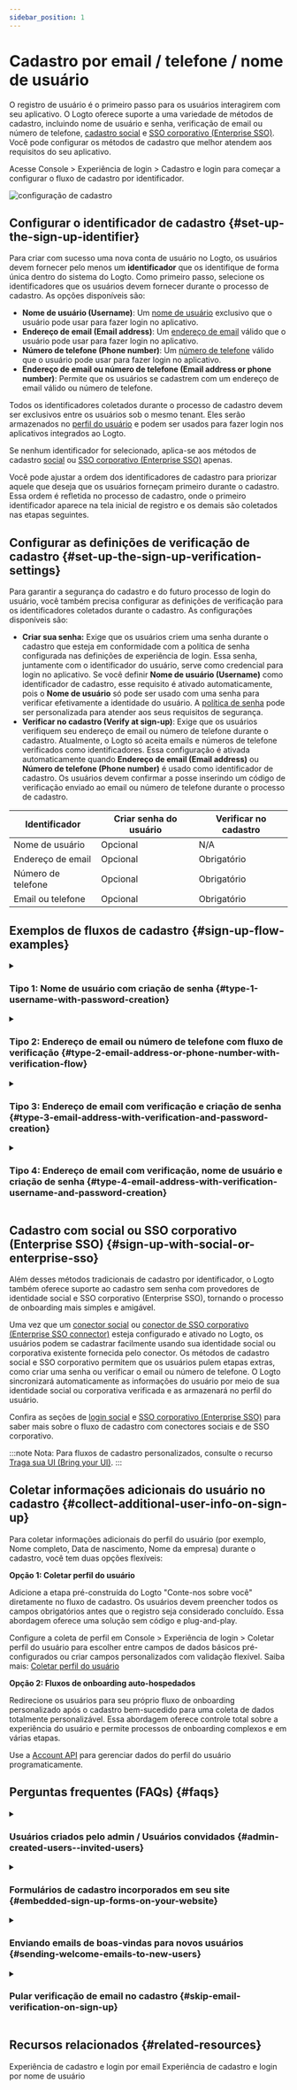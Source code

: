```yaml
---
sidebar_position: 1
---
```


# Cadastro por email / telefone / nome de usuário

O registro de usuário é o primeiro passo para os usuários interagirem com seu aplicativo. O Logto oferece suporte a uma variedade de métodos de cadastro, incluindo nome de usuário e senha, verificação de email ou número de telefone, [cadastro social](/end-user-flows/sign-up-and-sign-in/social-sign-in) e [SSO corporativo (Enterprise SSO)](/end-user-flows/enterprise-sso). Você pode configurar os métodos de cadastro que melhor atendem aos requisitos do seu aplicativo.

Acesse <CloudLink to="/sign-in-experience/sign-up-and-sign-in">Console > Experiência de login > Cadastro e login</CloudLink> para começar a configurar o fluxo de cadastro por identificador.

<img src="/img/assets/sign-in-experience-sign-up.png" alt="configuração de cadastro" />

## Configurar o identificador de cadastro \{#set-up-the-sign-up-identifier}

Para criar com sucesso uma nova conta de usuário no Logto, os usuários devem fornecer pelo menos um **identificador** que os identifique de forma única dentro do sistema do Logto. Como primeiro passo, selecione os identificadores que os usuários devem fornecer durante o processo de cadastro. As opções disponíveis são:

- **Nome de usuário (Username)**: Um [nome de usuário](/user-management/user-data#username) exclusivo que o usuário pode usar para fazer login no aplicativo.
- **Endereço de email (Email address)**: Um [endereço de email](/user-management/user-data#primary_email) válido que o usuário pode usar para fazer login no aplicativo.
- **Número de telefone (Phone number)**: Um [número de telefone](/user-management/user-data#primary_phone) válido que o usuário pode usar para fazer login no aplicativo.
- **Endereço de email ou número de telefone (Email address or phone number)**: Permite que os usuários se cadastrem com um endereço de email válido ou número de telefone.

Todos os identificadores coletados durante o processo de cadastro devem ser exclusivos entre os usuários sob o mesmo tenant. Eles serão armazenados no [perfil do usuário](/user-management/user-data#user-profile) e podem ser usados para fazer login nos aplicativos integrados ao Logto.

Se nenhum identificador for selecionado, aplica-se aos métodos de cadastro [social](/end-user-flows/sign-up-and-sign-in/social-sign-in) ou [SSO corporativo (Enterprise SSO)](/end-user-flows/enterprise-sso) apenas.

Você pode ajustar a ordem dos identificadores de cadastro para priorizar aquele que deseja que os usuários forneçam primeiro durante o cadastro. Essa ordem é refletida no processo de cadastro, onde o primeiro identificador aparece na tela inicial de registro e os demais são coletados nas etapas seguintes.

## Configurar as definições de verificação de cadastro \{#set-up-the-sign-up-verification-settings}

Para garantir a segurança do cadastro e do futuro processo de login do usuário, você também precisa configurar as definições de verificação para os identificadores coletados durante o cadastro. As configurações disponíveis são:

- **Criar sua senha:** Exige que os usuários criem uma senha durante o cadastro que esteja em conformidade com a política de senha configurada nas definições de experiência de login. Essa senha, juntamente com o identificador do usuário, serve como credencial para login no aplicativo. Se você definir **Nome de usuário (Username)** como identificador de cadastro, esse requisito é ativado automaticamente, pois o **Nome de usuário** só pode ser usado com uma senha para verificar efetivamente a identidade do usuário. A [política de senha](/security/password-policy) pode ser personalizada para atender aos seus requisitos de segurança.
- **Verificar no cadastro (Verify at sign-up)**: Exige que os usuários verifiquem seu endereço de email ou número de telefone durante o cadastro. Atualmente, o Logto só aceita emails e números de telefone verificados como identificadores. Essa configuração é ativada automaticamente quando **Endereço de email (Email address)** ou **Número de telefone (Phone number)** é usado como identificador de cadastro. Os usuários devem confirmar a posse inserindo um código de verificação enviado ao email ou número de telefone durante o processo de cadastro.

| Identificador      | Criar senha do usuário | Verificar no cadastro |
| ------------------ | ---------------------- | --------------------- |
| Nome de usuário    | Opcional               | N/A                   |
| Endereço de email  | Opcional               | Obrigatório           |
| Número de telefone | Opcional               | Obrigatório           |
| Email ou telefone  | Opcional               | Obrigatório           |

## Exemplos de fluxos de cadastro \{#sign-up-flow-examples}

<details>
  <summary>

### Tipo 1: Nome de usuário com criação de senha \{#type-1-username-with-password-creation}

</summary>

Selecione o **Nome de usuário (Username)** como identificador de cadastro. Criar sua senha é ativado automaticamente.

<img src="/img/assets/sign-up-username-password.png" alt="Cadastro por nome de usuário e senha" />

</details>

<details>
  <summary>

### Tipo 2: Endereço de email ou número de telefone com fluxo de verificação \{#type-2-email-address-or-phone-number-with-verification-flow}

</summary>

Selecione **Endereço de email ou número de telefone (Email address or phone number)** como identificador de cadastro. **Verificar no cadastro (Verify at sign-up)** é forçado a ser ativado.

<img
  src="/img/assets/sign-up-email-verification.png"
  alt="Cadastro por email ou telefone com verificação"
/>

</details>

<details>
  <summary>

### Tipo 3: Endereço de email com verificação e criação de senha \{#type-3-email-address-with-verification-and-password-creation}

</summary>

Selecione **Endereço de email (Email address)** como identificador de cadastro. **Verificar no cadastro (Verify at sign-up)** é forçado a ser ativado. Ative **Criar sua senha** para exigir que os usuários criem uma senha durante o cadastro. (O mesmo se aplica ao fluxo de cadastro por número de telefone)

<img
  src="/img/assets/sign-up-email-password.png"
  alt="Cadastro por email com verificação e criação de senha"
/>

</details>

<details>
  <summary>

### Tipo 4: Endereço de email com verificação, nome de usuário e criação de senha \{#type-4-email-address-with-verification-username-and-password-creation}

</summary>

Selecione **Endereço de email (Email address)** e **Nome de usuário (Username)** como identificadores de cadastro. **Verificar no cadastro (Verify at sign-up)** é forçado a ser ativado. Ative **Criar sua senha** para exigir que os usuários criem uma senha durante o cadastro.

<img
  src="/img/assets/sign-up-email-username-password.png"
  alt="Cadastro por email e nome de usuário com verificação e criação de senha"
/>

</details>

## Cadastro com social ou SSO corporativo (Enterprise SSO) \{#sign-up-with-social-or-enterprise-sso}

Além desses métodos tradicionais de cadastro por identificador, o Logto também oferece suporte ao cadastro sem senha com provedores de identidade social e SSO corporativo (Enterprise SSO), tornando o processo de onboarding mais simples e amigável.

Uma vez que um [conector social](/connectors/social-connectors) ou [conector de SSO corporativo (Enterprise SSO connector)](/connectors/enterprise-connectors) esteja configurado e ativado no Logto, os usuários podem se cadastrar facilmente usando sua identidade social ou corporativa existente fornecida pelo conector. Os métodos de cadastro social e SSO corporativo permitem que os usuários pulem etapas extras, como criar uma senha ou verificar o email ou número de telefone. O Logto sincronizará automaticamente as informações do usuário por meio de sua identidade social ou corporativa verificada e as armazenará no perfil do usuário.

Confira as seções de [login social](/end-user-flows/sign-up-and-sign-in/social-sign-in/) e [SSO corporativo (Enterprise SSO)](/end-user-flows/enterprise-sso/) para saber mais sobre o fluxo de cadastro com conectores sociais e de SSO corporativo.

:::note
Nota: Para fluxos de cadastro personalizados, consulte o recurso [Traga sua UI (Bring your UI)](/customization/bring-your-ui/).
:::

## Coletar informações adicionais do usuário no cadastro \{#collect-additional-user-info-on-sign-up}

Para coletar informações adicionais do perfil do usuário (por exemplo, Nome completo, Data de nascimento, Nome da empresa) durante o cadastro, você tem duas opções flexíveis:

**Opção 1: Coletar perfil do usuário**

Adicione a etapa pré-construída do Logto "Conte-nos sobre você" diretamente no fluxo de cadastro. Os usuários devem preencher todos os campos obrigatórios antes que o registro seja considerado concluído. Essa abordagem oferece uma solução sem código e plug-and-play.

Configure a coleta de perfil em <CloudLink to="/sign-in-experience/collect-user-profile">Console > Experiência de login > Coletar perfil do usuário</CloudLink> para escolher entre campos de dados básicos pré-configurados ou criar campos personalizados com validação flexível. Saiba mais: [Coletar perfil do usuário](/end-user-flows/collect-user-profile)

**Opção 2: Fluxos de onboarding auto-hospedados**

Redirecione os usuários para seu próprio fluxo de onboarding personalizado após o cadastro bem-sucedido para uma coleta de dados totalmente personalizável. Essa abordagem oferece controle total sobre a experiência do usuário e permite processos de onboarding complexos e em várias etapas.

Use a [Account API](/end-user-flows/account-settings/by-account-api) para gerenciar dados do perfil do usuário programaticamente.

## Perguntas frequentes (FAQs) \{#faqs}

<details>
  <summary>

### Usuários criados pelo admin / Usuários convidados \{#admin-created-users--invited-users}

</summary>

Saiba como implementar o [fluxo de cadastro apenas por convite.](/end-user-flows/sign-up-and-sign-in/disable-user-registration/#implement-an-invitation-only-sign-up-flow)

</details>

<details>
  <summary>

### Formulários de cadastro incorporados em seu site \{#embedded-sign-up-forms-on-your-website}

</summary>
  
O Logto atualmente não oferece suporte a API headless para login e cadastro. Você pode usar o recurso [Traga sua UI (Bring your UI)](/customization/bring-your-ui/) para enviar seu próprio formulário de cadastro ao Logto ou usar os parâmetros de login para preencher informações do usuário no Logto a partir do seu site. Saiba mais sobre o preenchimento do identificador do usuário em [Parâmetros de autenticação](/end-user-flows/authentication-parameters/).

</details>

<details>
  <summary>

### Enviando emails de boas-vindas para novos usuários \{#sending-welcome-emails-to-new-users}

</summary>

Assine o evento webhook `User.Created` para acionar um email de boas-vindas para novos usuários. Saiba mais sobre [eventos de webhook](/developers/webhooks/webhooks-events/#data-mutation-hook-events).

</details>

<details>
  <summary>

### Pular verificação de email no cadastro \{#skip-email-verification-on-sign-up}

</summary>

Atualmente, o Logto só aceita emails e números de telefone verificados como identificadores. O processo de verificação é obrigatório para garantir a segurança e a posse do identificador do usuário.
O suporte para emails ou números de telefone não verificados está em nosso [roadmap](https://feedback.logto.io/roadmap). Fique atento para novidades!

</details>

## Recursos relacionados \{#related-resources}

<Url href="https://www.youtube.com/watch?v=64rBXpWbScc">
  Experiência de cadastro e login por email
</Url>

<Url href="https://www.youtube.com/watch?v=chQxCJX6e6w">
  Experiência de cadastro e login por nome de usuário
</Url>
